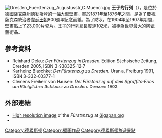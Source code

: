 [[File:Dresden_Fuerstenzug_Augustusstr_C.Muench.jpg|thumb]]
'''王子的行列'''（{{lang-de|Fürstenzug}}），是位於[[德國|德國]][[薩克森州|薩克森州]][[德勒斯登|德勒斯登]]的一幅大型[[壁畫|壁畫]]，畫於1871年至1876年之間，是為了慶祝薩克森統治者[[韋廷王朝|韋廷王朝]]800週年紀念而繪。為了防水，在1904年至1907年期間，壁畫貼上了23,000片瓷片。王子的行列總長度達102米，被稱為世界最大的[[陶瓷|陶瓷]]藝術品。

== 參考資料 ==
* Reinhard Delau: ''Der Fürstenzug in Dresden.'' Edition Sächsische Zeitung, Dresden 2005, ISBN 3-938325-12-7
* Karlheinz Blaschke: ''Der Fürstenzug zu Dresden.'' Urania, Freiburg 1991, ISBN 3-332-00377-1
* Clemens Freiherr von Hausen: ''Der Fürstenzug auf dem Sgraffito-Fries am Königlichen Schlosse zu Dresden.'' Dresden 1903

== 外部連結 ==
* [http://www.gigapan.org/viewGigapan.php?id=37926 High resolution image] {{Wayback|url=http://www.gigapan.org/viewGigapan.php?id=37926 |date=20110401105917 }} of the ''Fürstenzug'' at [[Gigapan|Gigapan.org]]
*{{Commonscat-inline}}

{{coord|51|03|10|N|13|44|21|E|region:DE-SN_type:landmark_source:kolossus-dewiki|display=title}}

[[Category:德累斯顿|Category:德累斯顿]]
[[Category:壁画作品|Category:壁画作品]]
[[Category:德累斯頓旅遊景點|Category:德累斯頓旅遊景點]]